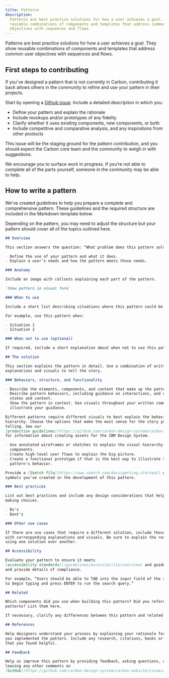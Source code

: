 ```yaml
---
title: Patterns
description:
  Patterns are best practice solutions for how a user achieves a goal. They show
  reusable combinations of components and templates that address common user
  objectives with sequences and flows.
---
```


<PageDescription>

Patterns are best practice solutions for how a user achieves a goal. They show
reusable combinations of components and templates that address common user
objectives with sequences and flows.

</PageDescription>

## First steps to contributing

If you’ve designed a pattern that is not currently in Carbon, contributing it
back allows others in the community to refine and use your pattern in their
projects.

Start by opening a
[Github issue](https://github.com/carbon-design-system/carbon-website/issues/new).
Include a detailed description in which you:

- Define your pattern and explain the rationale
- Include mockups and/or prototypes of any fidelity
- Clarify whether it uses existing components, new components, or both
- Include competitive and comparative analysis, and any inspirations from other
  products

This issue will be the staging ground for the pattern contribution, and you
should expect the Carbon core team and the community to weigh in with
suggestions.

We encourage you to surface work in progress. If you’re not able to complete all
of the parts yourself, someone in the community may be able to help.

## How to write a pattern

We’ve created guidelines to help you prepare a complete and comprehensive
pattern. These guidelines and the required structure are included in the
Markdown template below.

Depending on the pattern, you may need to adjust the structure but your pattern
should cover all of the topics outlined here.

```markdown
## Overview

This section answers the question: “What problem does this pattern solve?”

- Define the use of your pattern and what it does.
- Explain a user’s needs and how the pattern meets those needs.

### Anatomy

Include an image with callouts explaining each part of the pattern.

`Show pattern in visual form`

### When to use

Include a short list describing situations where this pattern could be applied.

For example, use this pattern when:

- Situation 1
- Situation 2

### When not to use (optional)

If required, include a short explanation about when not to use this pattern.

## The solution

This section explains the pattern in detail. Use a combination of written
explanations and visuals to tell the story.

### Behaviors, structure, and functionality

- Describe the elements, components, and content that make up the pattern.
- Describe pattern behaviors, including guidance on interactions, and changes in
  states and content.
- Show the pattern in context. Use visuals throughout your written commentary to
  illustrate your guidance.

Different patterns require different visuals to best explain the behaviors and
hierarchy. Choose the options that make the most sense for the story you are
telling. See our
[production guidelines](https://github.com/carbon-design-system/carbon-website/wiki/Production-guidelines)
for information about creating assets for the IBM Design System.

- Use annotated wireframes or sketches to explain the visual hierarchy of
  components.
- Create high-level user flows to explain the big picture.
- Create a functional prototype if that is the best way to illustrate the
  pattern's behavior.

Provide a [Sketch file](https://www.sketch.com/docs/getting-started/) with any
symbols you've created in the development of this pattern.

### Best practices

List out best practices and include any design considerations that help with
making choices.

- Do's
- Dont's

### Other use cases

If there are use cases that require a different solution, include those here
with corresponding explanations and visuals. Be sure to explain the reasons for
using one solution over another.

## Accessibility

Evaluate your pattern to ensure it meets
[accessibility standards](/guidelines/accessibility/overview) and guidelines,
and provide details of compliance.

For example, “Users should be able to TAB into the input field of the search box
to begin typing and press ENTER to run the search query.”

## Related

Which components did you use when building this pattern? Did you reference other
patterns? List them here.

If necessary, clarify any differences between this pattern and related patterns.

## References

Help designers understand your process by explaining your rationale for the way
you implemented the pattern. Include any research, citations, books or articles
that you found helpful.

## Feedback

Help us improve this pattern by providing feedback, asking questions, and
leaving any other comments on
[GitHub](https://github.com/carbon-design-system/carbon-website/issues/new?assignees=&labels=feedback&template=feedback.md).
```
